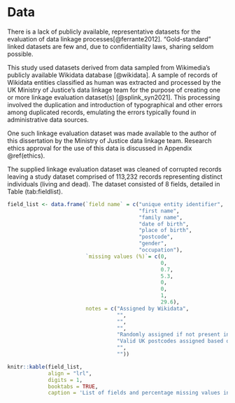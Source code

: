 # Data {#data}

There is a lack of publicly available, representative datasets for the 
evaluation of data linkage processes[@ferrante2012]. "Gold-standard" linked 
datasets are few and, due to confidentiality laws, sharing seldom possible.

This study used datasets derived from data sampled from Wikimedia's publicly 
available Wikidata database [@wikidata]. A sample of records of Wikidata 
entities classified as human was extracted and processed by the UK Ministry of 
Justice's data linkage team for the purpose of creating one or more linkage 
evaluation dataset(s) [@splink_syn2021]. This processing involved the 
duplication and introduction of typographical and other errors among duplicated 
records, emulating the errors typically found in administrative data sources.

One such linkage evaluation dataset was made available to the author of this 
dissertation by the Ministry of Justice data linkage team. Research ethics 
approval for the use of this data is discussed in Appendix \@ref(ethics).

The supplied linkage evaluation dataset was cleaned of corrupted records 
leaving a study dataset comprised of 113,232 records representing distinct 
individuals (living and dead). The dataset consisted of 8 fields, detailed 
in Table \ref(tab:fieldlist).

```r

field_list <- data.frame(`field name` = c("unique entity identifier",
                                          "first name",
                                          "family name",
                                          "date of birth",
                                          "place of birth",
                                          "postcode",
                                          "gender",
                                          "occupation"),
                         `missing values (%)`= c(0,
                                                 0,
                                                 0.7,
                                                 5.3,
                                                 0,
                                                 0,
                                                 1,
                                                 29.6),
                         notes = c("Assigned by Wikidata",
                                   "",
                                   "",
                                   "",
                                   "Randomly assigned if not present in Wikidata source",
                                   "Valid UK postcodes assigned based on, sometimes randomly assigned, place of birth",
                                   "",
                                   ""))

knitr::kable(field_list, 
             align = "lrl",
             digits = 1,
             booktabs = TRUE,
             caption = 'List of fields and percentage missing values in study dataset.')

```
